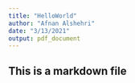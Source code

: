 ```yaml
---
title: "HelloWorld"
author: "Afnan Alshehri"
date: "3/13/2021"
output: pdf_document
---
```


## This is a markdown file